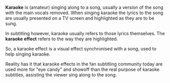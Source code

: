 '''Karaoke''' is (amateur) singing along to a song, usually a version of the song with the main vocals removed. When singing karaoke the lyrics to the song are usually presented on a TV screen and highlighted as they are to be sung.

In subtitling however, karaoke usually refers to those lyrics themselves. The '''karaoke effect'''  refers to the way they are highlighted.

So, a karaoke effect is a visual effect synchronised with a song, used to help singing karaoke.

Reality has it that karaoke effects in the fan subtitling community today are used more for "eye candy" and showoff than the real purpose of karaoke subtitles, assisting the viewer sing along to the song.